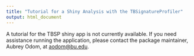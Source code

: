 ---
title: "Tutorial for a Shiny Analysis with the TBSignatureProfiler"
output: html_document
---

A tutorial for the TBSP shiny app is not currently available. If you need assistance running the application, please contact the package maintainer, Aubrey Odom, at <aodom@bu.edu>.
